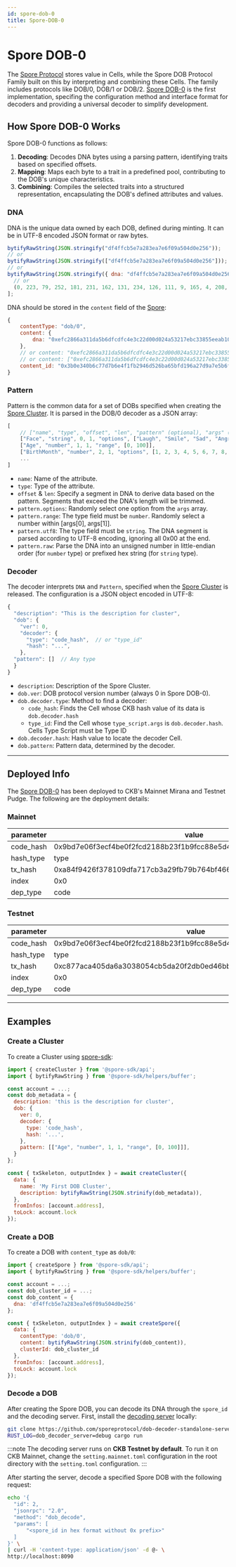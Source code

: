 ```yaml
---
id: spore-dob-0
title: Spore-DOB-0
---
```


# Spore DOB-0

The [Spore Protocol](/docs/common-scripts/spore-protocol) stores value in Cells, while the Spore DOB Protocol Family built on this by interpreting and combining these Cells. The family includes protocols like DOB/0, DOB/1 or DOB/2. [Spore DOB-0](https://github.com/sporeprotocol/spore-dob-0) is the first implementation, specifing the configuration method and interface format for decoders and providing a universal decoder to simplify development.

## How Spore DOB-0 Works

Spore DOB-0 functions as follows:

1. **Decoding**: Decodes DNA bytes using a parsing pattern, identifying traits based on specified offsets.
2. **Mapping**: Maps each byte to a trait in a predefined pool, contributing to the DOB's unique characteristics.
3. **Combining**: Compiles the selected traits into a structured representation, encapsulating the DOB's defined attributes and values.

### DNA

DNA is the unique data owned by each DOB, defined during minting. It can be in UTF-8 encoded JSON format or raw bytes.

```js
bytifyRawString(JSON.stringify("df4ffcb5e7a283ea7e6f09a504d0e256"));
// or
bytifyRawString(JSON.stringify(["df4ffcb5e7a283ea7e6f09a504d0e256"]));
// or
bytifyRawString(JSON.stringify({ dna: "df4ffcb5e7a283ea7e6f09a504d0e256" }))[
  // or
  (0, 223, 79, 252, 181, 231, 162, 131, 234, 126, 111, 9, 165, 4, 208, 226, 86)
];
```

DNA should be stored in the `content` field of the [Spore](/docs/common-scripts/spore-protocol#spore):

```js
{
    contentType: "dob/0",
    content: {
        dna: "0xefc2866a311da5b6dfcdfc4e3c22d00d024a53217ebc33855eeab1068990ed9d"
    },
    // or content: "0xefc2866a311da5b6dfcdfc4e3c22d00d024a53217ebc33855eeab1068990ed9d",
    // or content: ["0xefc2866a311da5b6dfcdfc4e3c22d00d024a53217ebc33855eeab1068990ed9d"]
    content_id: "0x3b0e340b6c77d7b6e4f1fb2946d526ba65bfd196a27d9a7e5b6f06b82af5d07e"
}

```

### Pattern

Pattern is the common data for a set of DOBs specified when creating the [Spore Cluster](/docs/common-scripts/spore-protocol#cluster). It is parsed in the DOB/0 decoder as a JSON array:

```js
[
    // ["name", "type", "offset", "len", "pattern" (optional), "args" (Optional)]
    ["Face", "string", 0, 1, "options", ["Laugh", "Smile", "Sad", "Angry"]],
    ["Age", "number", 1, 1, "range", [0, 100]],
    ["BirthMonth", "number", 2, 1, "options", [1, 2, 3, 4, 5, 6, 7, 8, 9, 10, 11, 12]]
    ...
]
```

- `name`: Name of the attribute.
- `type`: Type of the attribute.
- `offset` & `len`: Specify a segment in DNA to derive data based on the pattern. Segments that exceed the DNA's length will be trimmed.
- `pattern.options`: Randomly select one option from the `args` array.
- `pattern.range`: The type field must be `number`. Randomly select a number within [args[0], args[1]].
- `pattern.utf8`: The type field must be `string`. The DNA segment is parsed according to UTF-8 encoding, ignoring all 0x00 at the end.
- `pattern.raw`: Parse the DNA into an unsigned number in little-endian order (for `number` type) or prefixed hex string (for `string` type).

### Decoder

The decoder interprets `DNA` and `Pattern`, specified when the [Spore Cluster](/docs/common-scripts/spore-protocol#cluster) is released. The configuration is a JSON object encoded in UTF-8:

```js
{
  "description": "This is the description for cluster",
  "dob": {
    "ver": 0,
    "decoder": {
      "type": "code_hash",  // or "type_id"
      "hash": "...",
    },
  "pattern": []  // Any type
  }
}
```

- `description`: Description of the Spore Cluster.
- `dob.ver`: DOB protocol version number (always 0 in Spore DOB-0).
- `dob.decoder.type`: Method to find a decoder:
  - `code_hash`: Finds the Cell whose CKB hash value of its data is `dob.decoder.hash`
  - `type_id`: Find the Cell whose `type_script.args` is `dob.decoder.hash`. Cells Type Script must be Type ID
- `dob.decoder.hash`: Hash value to locate the decoder Cell.
- `dob.pattern`: Pattern data, determined by the decoder.

---

## Deployed Info

The [Spore DOB-0](https://github.com/sporeprotocol/spore-dob-0) has been deployed to CKB's Mainnet Mirana and Testnet Pudge. The following are the deployment details:

### Mainnet

| parameter | value                                                              |
| --------- | ------------------------------------------------------------------ |
| code_hash | 0x9bd7e06f3ecf4be0f2fcd2188b23f1b9fcc88e5d4b65a8637b17723bbda3cce8 |
| hash_type | type                                                               |
| tx_hash   | 0xa84f9426f378109dfa717cb3a29fb79b764bf466a7c2588aebcdecc874bcc984 |
| index     | 0x0                                                                |
| dep_type  | code                                                               |

### Testnet

| parameter | value                                                              |
| --------- | ------------------------------------------------------------------ |
| code_hash | 0x9bd7e06f3ecf4be0f2fcd2188b23f1b9fcc88e5d4b65a8637b17723bbda3cce8 |
| hash_type | type                                                               |
| tx_hash   | 0xc877aca405da6a3038054cb5da20f2db0ed46bb643007d4e0b1d3fe7da155bf0 |
| index     | 0x0                                                                |
| dep_type  | code                                                               |

---

## Examples

### Create a Cluster

To create a Cluster using [spore-sdk](https://github.com/sporeprotocol/spore-sdk):

```js
import { createCluster } from '@spore-sdk/api';
import { bytifyRawString } from '@spore-sdk/helpers/buffer';

const account = ...;
const dob_metadata = {
  description: 'this is the description for cluster',
  dob: {
    ver: 0,
    decoder: {
      type: 'code_hash',
      hash: '...',
    },
    pattern: [["Age", "number", 1, 1, "range", [0, 100]]],
  }
};

const { txSkeleton, outputIndex } = await createCluster({
  data: {
    name: 'My First DOB Cluster',
    description: bytifyRawString(JSON.strinify(dob_metadata)),
  },
  fromInfos: [account.address],
  toLock: account.lock
});
```

### Create a DOB

To create a DOB with `content_type` as `dob/0`:

```js
import { createSpore } from '@spore-sdk/api';
import { bytifyRawString } from '@spore-sdk/helpers/buffer';

const account = ...;
const dob_cluster_id = ...;
const dob_content = {
  dna: 'df4ffcb5e7a283ea7e6f09a504d0e256'
};

const { txSkeleton, outputIndex } = await createSpore({
  data: {
    contentType: 'dob/0',
    content: bytifyRawString(JSON.strinify(dob_content)),
    clusterId: dob_cluster_id
  },
  fromInfos: [account.address],
  toLock: account.lock
});
```

### Decode a DOB

After creating the Spore DOB, you can decode its DNA through the `spore_id` and the decoding server. First, install the [decoding server](https://github.com/sporeprotocol/dob-decoder-standalone-server) locally:

```bash
git clone https://github.com/sporeprotocol/dob-decoder-standalone-server
RUST_LOG=dob_decoder_server=debug cargo run
```

:::note
The decoding server runs on **CKB Testnet by default**. To run it on CKB Mainnet, change the `setting.mainnet.toml` configuration in the root directory with the `setting.toml` configuration.
:::

After starting the server, decode a specified Spore DOB with the following request:

```bash
echo '{
  "id": 2,
  "jsonrpc": "2.0",
  "method": "dob_decode",
  "params": [
      "<spore_id in hex format without 0x prefix>"
  ]
}' \
| curl -H 'content-type: application/json' -d @- \
http://localhost:8090
```
